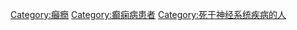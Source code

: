 [[Category:癲癇|Category:癲癇]]
[[Category:癫痫病患者|Category:癫痫病患者]]
[[Category:死于神经系统疾病的人|Category:死于神经系统疾病的人]]